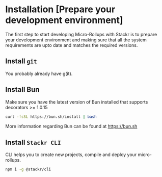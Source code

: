
# Installation [Prepare your development environment]

The first step to start developing Micro-Rollups with Stackr is to prepare your development environment and making sure that all the system requirements are upto date and matches the required versions.


## Install `git`

You probably already have g(it).

## Install Bun

<Callout type="info">
  Make sure you have the latest version of Bun installed that supports
  decorators >= 1.0.15
</Callout>

```bash
curl -fsSL https://bun.sh/install | bash
```

More information regarding Bun can be found at https://bun.sh

## Install `Stackr CLI`

CLI helps you to create new projects, compile and deploy your micro-rollups.

```bash
npm i -g @stackr/cli
```

